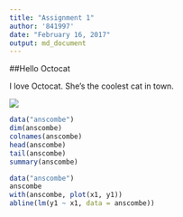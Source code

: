 ```yaml
---
title: "Assignment 1"
author: '841997'
date: "February 16, 2017"
output: md_document
---
```

##Hello Octocat

I love Octocat. She’s the coolest cat in town.

![](https://dl.dropboxusercontent.com/u/11805474/painblogr/biostats/assignments/octocat.png)
```r
data("anscombe")
dim(anscombe)
colnames(anscombe)
head(anscombe)
tail(anscombe)
summary(anscombe)

```

```r
data("anscombe")
anscombe
with(anscombe, plot(x1, y1))
abline(lm(y1 ~ x1, data = anscombe))


```